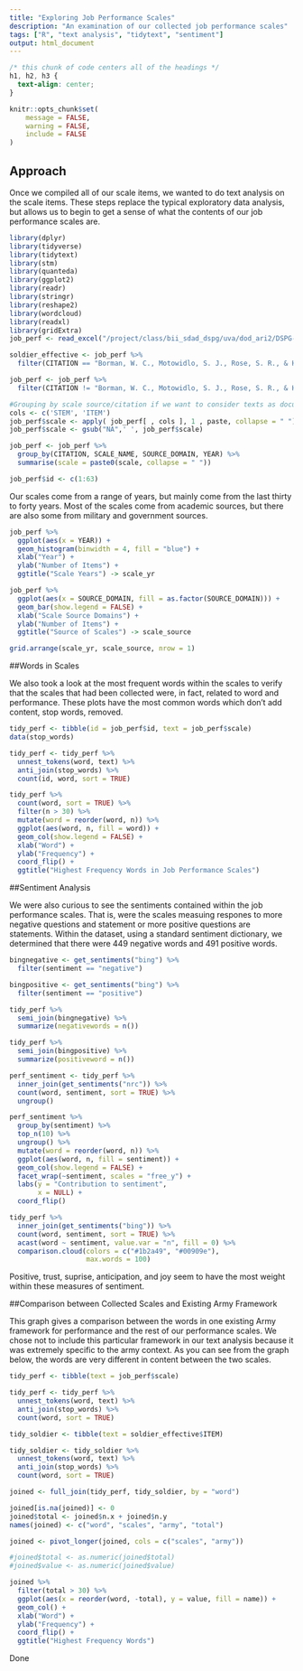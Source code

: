 ```yaml
---
title: "Exploring Job Performance Scales"
description: "An examination of our collected job performance scales"
tags: ["R", "text analysis", "tidytext", "sentiment"]
output: html_document
---
```


```css
/* this chunk of code centers all of the headings */
h1, h2, h3 {
  text-align: center;
}
```

```r
knitr::opts_chunk$set(
	message = FALSE,
	warning = FALSE,
	include = FALSE
)

```

## Approach

Once we compiled all of our scale items, we wanted to do text analysis on the scale items. These steps replace the typical exploratory data analysis, but allows us to begin to get a sense of what the contents of our job performance scales are.  


```r

library(dplyr)
library(tidyverse)
library(tidytext)
library(stm)
library(quanteda)
library(ggplot2)
library(readr)
library(stringr)
library(reshape2)
library(wordcloud)
library(readxl)
library(gridExtra)
job_perf <- read_excel("/project/class/bii_sdad_dspg/uva/dod_ari2/DSPG-ARI2 -- Performance Item and Scale Database.xlsx",  sheet = "Performance Items")

soldier_effective <- job_perf %>%
  filter(CITATION == "Borman, W. C., Motowidlo, S. J., Rose, S. R., & Hanser, L. M. (1987). Development of a Model of Soldier Effectiveness: Retranslation Materials and Results. HUMAN RESOURCES RESEARCH ORGANIZATION ALEXANDRIA VA.")

job_perf <- job_perf %>%
  filter(CITATION != "Borman, W. C., Motowidlo, S. J., Rose, S. R., & Hanser, L. M. (1987). Development of a Model of Soldier Effectiveness: Retranslation Materials and Results. HUMAN RESOURCES RESEARCH ORGANIZATION ALEXANDRIA VA.")

#Grouping by scale source/citation if we want to consider texts as documents
cols <- c('STEM', 'ITEM')
job_perf$scale <- apply( job_perf[ , cols ], 1 , paste, collapse = " ")
job_perf$scale <- gsub("NA",' ', job_perf$scale)

job_perf <- job_perf %>%
  group_by(CITATION, SCALE_NAME, SOURCE_DOMAIN, YEAR) %>%
  summarise(scale = paste0(scale, collapse = " "))

job_perf$id <- c(1:63)
```

Our scales come from a range of years, but mainly come from the last thirty to forty years. Most of the scales come from academic sources, but there are also some from military and government sources. 

```r

job_perf %>%
  ggplot(aes(x = YEAR)) +
  geom_histogram(binwidth = 4, fill = "blue") +
  xlab("Year") +
  ylab("Number of Items") +
  ggtitle("Scale Years") -> scale_yr

job_perf %>%
  ggplot(aes(x = SOURCE_DOMAIN, fill = as.factor(SOURCE_DOMAIN))) +
  geom_bar(show.legend = FALSE) +
  xlab("Scale Source Domains") +
  ylab("Number of Items") + 
  ggtitle("Source of Scales") -> scale_source

grid.arrange(scale_yr, scale_source, nrow = 1)

```

##Words in Scales

We also took a look at the most frequent words within the scales to verify that the scales that had been collected were, in fact, related to word and performance. These plots have the most common words which don't add content, stop words, removed. 

```r

tidy_perf <- tibble(id = job_perf$id, text = job_perf$scale)
data(stop_words)

tidy_perf <- tidy_perf %>%
  unnest_tokens(word, text) %>%
  anti_join(stop_words) %>%
  count(id, word, sort = TRUE)

tidy_perf %>%
  count(word, sort = TRUE) %>%
  filter(n > 30) %>%
  mutate(word = reorder(word, n)) %>%
  ggplot(aes(word, n, fill = word)) +
  geom_col(show.legend = FALSE) +
  xlab("Word") +
  ylab("Frequency") +
  coord_flip() +
  ggtitle("Highest Frequency Words in Job Performance Scales")
```

##Sentiment Analysis

We were also curious to see the sentiments contained within the job performance scales. That is, were the scales measuing respones to more negative questions and statement or more positive questions are statements. Within the dataset, using a standard sentiment dictionary, we determined that there were 449 negative words and 491 positive words. 

```r

bingnegative <- get_sentiments("bing") %>%
  filter(sentiment == "negative")

bingpositive <- get_sentiments("bing") %>%
  filter(sentiment == "positive")

tidy_perf %>%
  semi_join(bingnegative) %>%
  summarize(negativewords = n())

tidy_perf %>%
  semi_join(bingpositive) %>%
  summarize(positiveword = n())
```

```r

perf_sentiment <- tidy_perf %>%
  inner_join(get_sentiments("nrc")) %>%
  count(word, sentiment, sort = TRUE) %>%
  ungroup()

perf_sentiment %>%
  group_by(sentiment) %>%
  top_n(10) %>%
  ungroup() %>%
  mutate(word = reorder(word, n)) %>%
  ggplot(aes(word, n, fill = sentiment)) +
  geom_col(show.legend = FALSE) +
  facet_wrap(~sentiment, scales = "free_y") +
  labs(y = "Contribution to sentiment",
       x = NULL) +
  coord_flip()

tidy_perf %>%
  inner_join(get_sentiments("bing")) %>%
  count(word, sentiment, sort = TRUE) %>%
  acast(word ~ sentiment, value.var = "n", fill = 0) %>%
  comparison.cloud(colors = c("#1b2a49", "#00909e"), 
                   max.words = 100)

```
Positive, trust, suprise, anticipation, and joy seem to have the most weight within these measures of sentiment. 

##Comparison between Collected Scales and Existing Army Framework

This graph gives a comparison between the words in one existing Army framework for performance and the rest of our performance scales. We chose not to include this particular framework in our text analysis because it was extremely specific to the army context. As you can see from the graph below, the words are very different in content between the two scales. 

```r

tidy_perf <- tibble(text = job_perf$scale)

tidy_perf <- tidy_perf %>%
  unnest_tokens(word, text) %>%
  anti_join(stop_words) %>%
  count(word, sort = TRUE)

tidy_soldier <- tibble(text = soldier_effective$ITEM)

tidy_soldier <- tidy_soldier %>%
  unnest_tokens(word, text) %>%
  anti_join(stop_words) %>%
  count(word, sort = TRUE)

joined <- full_join(tidy_perf, tidy_soldier, by = "word")

joined[is.na(joined)] <- 0
joined$total <- joined$n.x + joined$n.y
names(joined) <- c("word", "scales", "army", "total")

joined <- pivot_longer(joined, cols = c("scales", "army"))

#joined$total <- as.numeric(joined$total)
#joined$value <- as.numeric(joined$value)

joined %>%
  filter(total > 30) %>%
  ggplot(aes(x = reorder(word, -total), y = value, fill = name)) + 
  geom_col() +
  xlab("Word") +
  ylab("Frequency") +
  coord_flip() +
  ggtitle("Highest Frequency Words")

```


Done
